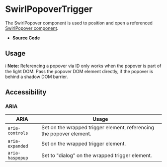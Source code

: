 
<Meta title="Components/SwirlPopoverTrigger" />

# SwirlPopoverTrigger

The SwirlPopover component is used to position and open a referenced
[SwirlPopover component](?path=/docs/components-swirlpopover--docs).

- **[Source Code](https://github.com/flip-corp/swirl/tree/main/packages/swirl-components/src/components/swirl-popover-trigger)**

## Usage

<Canvas of={Stories.SwirlPopoverTrigger} sourceState="shown"></Canvas>

<Controls of={Stories.SwirlPopoverTrigger} />

ℹ️ **Note:** Referencing a popover via ID only works when the popover is part of
the light DOM. Pass the popover DOM element directly, if the popover is behind a
shadow DOM barrier.

## Accessibility

### ARIA

| ARIA            | Usage                                                                |
| --------------- | -------------------------------------------------------------------- |
| `aria-controls` | Set on the wrapped trigger element, referencing the popover element. |
| `aria-expanded` | Set on the wrapped trigger element.                                  |
| `aria-haspopup` | Set to "dialog" on the wrapped trigger element.                      |
